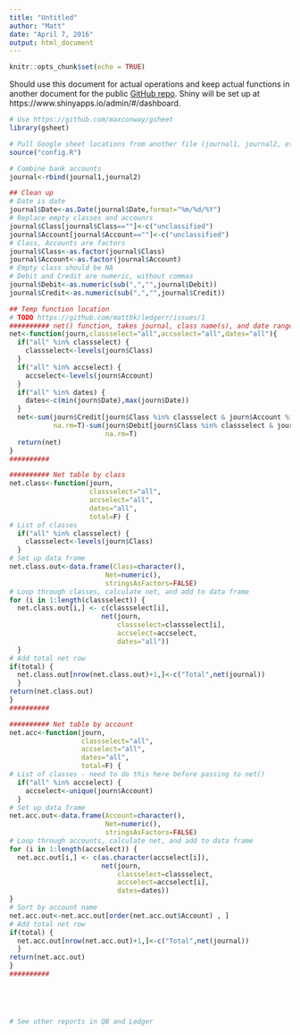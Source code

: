 ```yaml
---
title: "Untitled"
author: "Matt"
date: "April 7, 2016"
output: html_document
---
```


```r
knitr::opts_chunk$set(echo = TRUE)
```

Should use this document for actual operations and keep actual functions in another document for the public [GitHub repo](https://github.com/mattbk/ledgerr). Shiny will be set up at https://www.shinyapps.io/admin/#/dashboard.

```r
# Use https://github.com/maxconway/gsheet
library(gsheet)

# Pull Google sheet locations from another file (journal1, journal2, etc.)
source("config.R")

# Combine bank accounts
journal<-rbind(journal1,journal2)

## Clean up
# Date is date
journal$Date<-as.Date(journal$Date,format="%m/%d/%Y")
# Replace empty classes and accounrs
journal$Class[journal$Class==""]<-c("unclassified")
journal$Account[journal$Account==""]<-c("unclassified")
# Class, Accounts are factors
journal$Class<-as.factor(journal$Class)
journal$Account<-as.factor(journal$Account)
# Empty class should be NA
# Debit and Credit are numeric, without commas
journal$Debit<-as.numeric(sub(",","",journal$Debit))
journal$Credit<-as.numeric(sub(",","",journal$Credit))

## Temp function location
# TODO https://github.com/mattbk/ledgerr/issues/1
########## net() function, takes journal, class name(s), and date range as arguments
net<-function(journ,classselect="all",accselect="all",dates="all"){
  if("all" %in% classselect) {
    classselect<-levels(journ$Class)
  }
  if("all" %in% accselect) {
    accselect<-levels(journ$Account)
  }  
  if("all" %in% dates) {
    dates<-c(min(journ$Date),max(journ$Date))
  }
  net<-sum(journ$Credit[journ$Class %in% classselect & journ$Account %in% accselect & journ$Date>=dates[1] & journ$Date<=dates[2]],
           na.rm=T)-sum(journ$Debit[journ$Class %in% classselect & journ$Account %in% accselect & journ$Date>=dates[1] & journ$Date<=dates[2]],
                        na.rm=T)
  return(net)
}
##########

########## Net table by class
net.class<-function(journ,
                    classselect="all",
                    accselect="all",
                    dates="all",
                    total=F) {
# List of classes
  if("all" %in% classselect) {
    classselect<-levels(journ$Class)
  }
# Set up data frame
net.class.out<-data.frame(Class=character(),
                        Net=numeric(),
                        stringsAsFactors=FALSE)
# Loop through classes, calculate net, and add to data frame
for (i in 1:length(classselect)) {
  net.class.out[i,] <- c(classselect[i],
                       net(journ,
                           classselect=classselect[i],
                           accselect=accselect,
                           dates="all"))
  }
# Add total net row
if(total) {
  net.class.out[nrow(net.class.out)+1,]<-c("Total",net(journal))
  }
return(net.class.out)
}
##########

########## Net table by account
net.acc<-function(journ,
                  classselect="all",
                  accselect="all",
                  dates="all",
                  total=F) {
# List of classes - need to do this here before passing to net()
  if("all" %in% accselect) {
    accselect<-unique(journ$Account)
  }
# Set up data frame
net.acc.out<-data.frame(Account=character(),
                        Net=numeric(),
                        stringsAsFactors=FALSE)
# Loop through accounts, calculate net, and add to data frame
for (i in 1:length(accselect)) {
  net.acc.out[i,] <- c(as.character(accselect[i]),
                       net(journ,
                           classselect=classselect,
                           accselect=accselect[i],
                           dates=dates))
}
# Sort by account name
net.acc.out<-net.acc.out[order(net.acc.out$Account) , ]
# Add total net row
if(total) {
  net.acc.out[nrow(net.acc.out)+1,]<-c("Total",net(journal))
  }
return(net.acc.out)
}
##########





# See other reports in QB and Ledger

```